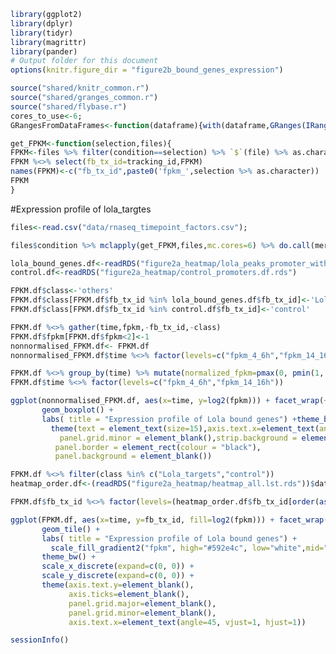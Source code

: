 ``` r
library(ggplot2)
library(dplyr)
library(tidyr)
library(magrittr)
library(pander)
# Output folder for this document
options(knitr.figure_dir = "figure2b_bound_genes_expression")

source("shared/knitr_common.r")
source("shared/granges_common.r")
source("shared/flybase.r")
cores_to_use<-6;
GRangesFromDataFrames<-function(dataframe){with(dataframe,GRanges(IRanges(start=start,end=end),seqnames=seqnames,strand=strand,dataframe%>%dplyr::select(-strand,-start,-end,-seqnames,-width)))}

get_FPKM<-function(selection,files){
FPKM<-files %>% filter(condition==selection) %>% `$`(file) %>% as.character %>% read.csv(sep='\t')
FPKM %<>% select(fb_tx_id=tracking_id,FPKM)
names(FPKM)<-c("fb_tx_id",paste0('fpkm_',selection %>% as.character))
FPKM
}

````

#Expression profile of lola_targtes

```r


files<-read.csv("data/rnaseq_timepoint_factors.csv");

files$condition %>% mclapply(get_FPKM,files,mc.cores=6) %>% do.call(merge,.) -> FPKM.df

````

```r
lola_bound_genes.df<-readRDS("figure2a_heatmap/lola_peaks_promoter_with_motif.df.rds")
control.df<-readRDS("figure2a_heatmap/control_promoters.df.rds")

FPKM.df$class<-'others'
FPKM.df$class[FPKM.df$fb_tx_id %in% lola_bound_genes.df$fb_tx_id]<-'Lola_targets'
FPKM.df$class[FPKM.df$fb_tx_id %in% control.df$fb_tx_id]<-'control'

FPKM.df %<>% gather(time,fpkm,-fb_tx_id,-class)
FPKM.df$fpkm[FPKM.df$fpkm<2]<-1
nonnormalised_FPKM.df<- FPKM.df
nonnormalised_FPKM.df$time %<>% factor(levels=c("fpkm_4_6h","fpkm_14_16h"))

FPKM.df %<>% group_by(time) %>% mutate(normalized_fpkm=pmax(0, pmin(1, fpkm/ quantile(fpkm, 0.95))))
FPKM.df$time %<>% factor(levels=c("fpkm_4_6h","fpkm_14_16h"))
````


```r

ggplot(nonnormalised_FPKM.df, aes(x=time, y=log2(fpkm))) + facet_wrap(~class,scales = "free")+
       geom_boxplot() +
       labs( title = "Expression profile of Lola bound genes") +theme_bw()+
         theme(text = element_text(size=15),axis.text.x=element_text(angle=0),panel.grid.major = element_blank(),
           panel.grid.minor = element_blank(),strip.background = element_blank(),
          panel.border = element_rect(colour = "black"),
          panel.background = element_blank())

FPKM.df %<>% filter(class %in% c("Lola_targets","control"))
heatmap_order.df<-(readRDS("figure2a_heatmap/heatmap_all.lst.rds"))$data

FPKM.df$fb_tx_id %<>% factor(levels=(heatmap_order.df$fb_tx_id[order(as.character(heatmap_order.df$fb_tx_id))] %>% unique))

ggplot(FPKM.df, aes(x=time, y=fb_tx_id, fill=log2(fpkm))) + facet_wrap(~class,scales = "free")+
       geom_tile() +
       labs( title = "Expression profile of Lola bound genes") +
         scale_fill_gradient2("fpkm", high="#592e4c", low="white",mid="white",midpoint=1) +
       theme_bw() +
       scale_x_discrete(expand=c(0, 0)) +
       scale_y_discrete(expand=c(0, 0)) +
       theme(axis.text.y=element_blank(),
             axis.ticks=element_blank(),
             panel.grid.major=element_blank(),
             panel.grid.minor=element_blank(),
             axis.text.x=element_text(angle=45, vjust=1, hjust=1))

````

``` r
sessionInfo()
````		